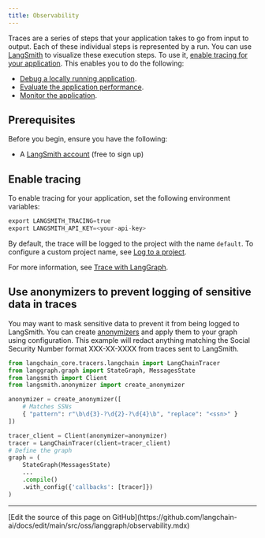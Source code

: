 ```yaml
---
title: Observability
---
```



<StableCalloutPy />



Traces are a series of steps that your application takes to go from input to output. Each of these individual steps is represented by a run. You can use [LangSmith](https://smith.langchain.com/) to visualize these execution steps. To use it, [enable tracing for your application](/langsmith/trace-with-langgraph). This enables you to do the following:

* [Debug a locally running application](/langsmith/observability-studio#debug-langsmith-traces).
* [Evaluate the application performance](/oss/python/langchain/evals).
* [Monitor the application](/langsmith/dashboards).

## Prerequisites

Before you begin, ensure you have the following:

* A [LangSmith account](https://smith.langchain.com/) (free to sign up)

## Enable tracing

To enable tracing for your application, set the following environment variables:

```python
export LANGSMITH_TRACING=true
export LANGSMITH_API_KEY=<your-api-key>
```

By default, the trace will be logged to the project with the name `default`. To configure a custom project name, see [Log to a project](#log-to-a-project).

For more information, see [Trace with LangGraph](/langsmith/trace-with-langgraph).

<observability />

## Use anonymizers to prevent logging of sensitive data in traces

You may want to mask sensitive data to prevent it from being logged to LangSmith. You can create [anonymizers](/langsmith/mask-inputs-outputs#rule-based-masking-of-inputs-and-outputs) and apply them to
your graph using configuration. This example will redact anything matching the Social Security Number format XXX-XX-XXXX from traces sent to LangSmith.

```python Python
from langchain_core.tracers.langchain import LangChainTracer
from langgraph.graph import StateGraph, MessagesState
from langsmith import Client
from langsmith.anonymizer import create_anonymizer

anonymizer = create_anonymizer([
    # Matches SSNs
    { "pattern": r"\b\d{3}-?\d{2}-?\d{4}\b", "replace": "<ssn>" }
])

tracer_client = Client(anonymizer=anonymizer)
tracer = LangChainTracer(client=tracer_client)
# Define the graph
graph = (
    StateGraph(MessagesState)
    ...
    .compile()
    .with_config({'callbacks': [tracer]})
)
```

---

<Callout icon="pen-to-square" iconType="regular">
  [Edit the source of this page on GitHub](https://github.com/langchain-ai/docs/edit/main/src/oss/langgraph/observability.mdx)
</Callout>
